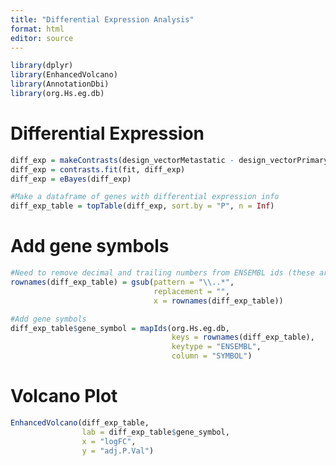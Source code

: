 ```yaml
---
title: "Differential Expression Analysis"
format: html
editor: source
---
```


```r

library(dplyr)
library(EnhancedVolcano)
library(AnnotationDbi)
library(org.Hs.eg.db)

```

# Differential Expression
```r

diff_exp = makeContrasts(design_vectorMetastatic - design_vectorPrimary, levels = colnames(coef(fit)))
diff_exp = contrasts.fit(fit, diff_exp)
diff_exp = eBayes(diff_exp)

#Make a dataframe of genes with differential expression info
diff_exp_table = topTable(diff_exp, sort.by = "P", n = Inf)

```


# Add gene symbols
```r

#Need to remove decimal and trailing numbers from ENSEMBL ids (these are version numbers)
rownames(diff_exp_table) = gsub(pattern = "\\..*",
                                replacement = "",
                                x = rownames(diff_exp_table))

#Add gene symbols
diff_exp_table$gene_symbol = mapIds(org.Hs.eg.db,
                                    keys = rownames(diff_exp_table),
                                    keytype = "ENSEMBL",
                                    column = "SYMBOL")


```

# Volcano Plot
```r

EnhancedVolcano(diff_exp_table,
                lab = diff_exp_table$gene_symbol,
                x = "logFC",
                y = "adj.P.Val")

```

